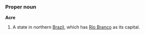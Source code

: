 ===Proper noun===
'''Acre'''
#A state in northern [[Brazil]], which has [[Rio Branco]] as its capital.